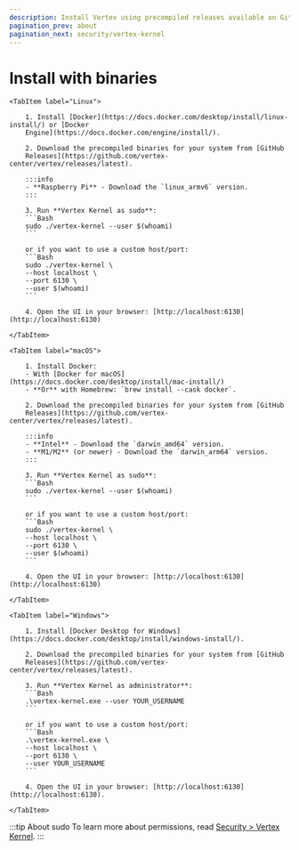 ```yaml
---
description: Install Vertex using precompiled releases available on GitHub.
pagination_prev: about
pagination_next: security/vertex-kernel
---
```



# Install with binaries

<Tabs>

    <TabItem label="Linux">

        1. Install [Docker](https://docs.docker.com/desktop/install/linux-install/) or [Docker
        Engine](https://docs.docker.com/engine/install/).

        2. Download the precompiled binaries for your system from [GitHub
        Releases](https://github.com/vertex-center/vertex/releases/latest).

        :::info
        - **Raspberry Pi** - Download the `linux_armv6` version.
        :::

        3. Run **Vertex Kernel as sudo**:
        ```Bash
        sudo ./vertex-kernel --user $(whoami)
        ```

        or if you want to use a custom host/port:
        ```Bash
        sudo ./vertex-kernel \
        --host localhost \
        --port 6130 \
        --user $(whoami)
        ```

        4. Open the UI in your browser: [http://localhost:6130](http://localhost:6130)

    </TabItem>

    <TabItem label="macOS">

        1. Install Docker:
        - With [Docker for macOS](https://docs.docker.com/desktop/install/mac-install/)
        - **Or** with Homebrew: `brew install --cask docker`.

        2. Download the precompiled binaries for your system from [GitHub
        Releases](https://github.com/vertex-center/vertex/releases/latest).

        :::info
        - **Intel** - Download the `darwin_amd64` version.
        - **M1/M2** (or newer) - Download the `darwin_arm64` version.
        :::

        3. Run **Vertex Kernel as sudo**:
        ```Bash
        sudo ./vertex-kernel --user $(whoami)
        ```

        or if you want to use a custom host/port:
        ```Bash
        sudo ./vertex-kernel \
        --host localhost \
        --port 6130 \
        --user $(whoami)
        ```

        4. Open the UI in your browser: [http://localhost:6130](http://localhost:6130)

    </TabItem>

    <TabItem label="Windows">

        1. Install [Docker Desktop for Windows](https://docs.docker.com/desktop/install/windows-install/).

        2. Download the precompiled binaries for your system from [GitHub
        Releases](https://github.com/vertex-center/vertex/releases/latest).

        3. Run **Vertex Kernel as administrator**:
        ```Bash
        .\vertex-kernel.exe --user YOUR_USERNAME
        ```

        or if you want to use a custom host/port:
        ```Bash
        .\vertex-kernel.exe \
        --host localhost \
        --port 6130 \
        --user YOUR_USERNAME
        ```

        4. Open the UI in your browser: [http://localhost:6130](http://localhost:6130).

    </TabItem>

</Tabs>

:::tip About sudo
To learn more about permissions, read [Security > Vertex Kernel](../security/vertex-kernel).
:::

